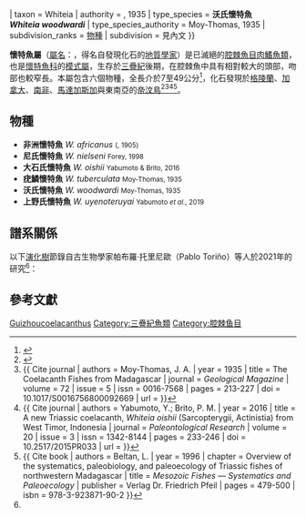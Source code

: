 {{AutoTaxobox
| name = 懷特魚屬
| image = [[File:MHNT_-_Whiteia_woodwardi.jpg|260px]]
| image_caption = 沃氏懷特魚化石
| fossil_range = [[三疊紀|三疊紀]]後期，{{fossilrange|251.9|247|ref=<ref name = Toriño2021>{{ Cite journal | authors = Toriño, P. | year = 2021 | title = A comprehensive phylogenetic analysis of coelacanth fishes (Sarcopterygii, Actinistia) with comments on the composition of the Mawsoniidae and Latimeriidae: evaluating old and new methodological challenges and constraints | journal = ''Historical Biology'' | volume = in press | issn = 1029-2381 | pages = | doi = 10.1080/08912963.2020.1867982 | url = }}</ref>}}
| taxon = Whiteia
| authority = {{le|詹姆士·艾倫·莫伊-湯瑪斯|James Alan Moy-Thomas|Moy-Thomas}}, 1935
| type_species = '''沃氏懷特魚<br>''Whiteia woodwardi'''''
| type_species_authority = Moy-Thomas, 1935
| subdivision_ranks = [[物種|物種]]
| subdivision =
見內文
}}

'''懷特魚屬'''（[[屬名|屬名]]：{{lang|la|''Whiteia''}}，得名自發現化石的[[地質學家|地質學家]]{{le|艾羅·懷特|Errol White}}）是已滅絕的[[腔棘魚目|腔棘魚目]][[肉鰭魚類|肉鰭魚類]]，也是[[懷特魚科|懷特魚科]]的[[模式屬|模式屬]]，生存於[[三疊紀|三疊紀]]後期，在腔棘魚中具有相對較大的頭部，吻部也較窄長。本屬包含六個物種，全長介於7至49公分<ref name = Anderson2013>{{Cite journal | authors = Anderson, K.; Woods, A. D. | year = 2013 | title = Taphonomy of Early Triassic fish fossils of the Vega-Phroso Siltstone Member of the Sulphur Mountain Formation near Wapiti Lake, British Columbia, Canada | journal = ''Journal of Palaeogeography'' | volume = 2 | issue = 4 | issn = 2095-3836 | pages = 321-343 | doi = 10.3724/SP.J.1261.2013.00034 | url = https://www.researchgate.net/publication/302558006_Taphonomy_of_Early_Triassic_fish_fossils_of_the_Vega-Phroso_Siltstone_Member_of_the_Sulphur_Mountain_Formation_near_Wapiti_Lake_British_Columbia_Canada | access-date = 2021-04-15 | archive-date = 2021-04-15 | archive-url = https://web.archive.org/web/20210415182404/https://www.researchgate.net/publication/302558006_Taphonomy_of_Early_Triassic_fish_fossils_of_the_Vega-Phroso_Siltstone_Member_of_the_Sulphur_Mountain_Formation_near_Wapiti_Lake_British_Columbia_Canada | dead-url = no }}</ref>，化石發現於[[格陵蘭|格陵蘭]]、[[加拿大|加拿大]]、[[南非|南非]]、[[馬達加斯加|馬達加斯加]]與東南亞的[[帝汶島|帝汶島]]<ref name = Yabumoto2019>{{Cite journal | authors = Yabumoto, Y.; Brito, P. M.; Iwata, M.; Abe, Y. | year = 2019 | title = A new Triassic coelacanth, ''Whiteia uyenoteruyai'' (Sarcopterygii, Actinistia) from Madagascar and paleobiogeography of the family Whiteiidae | journal = ''Bulletin of the Kitakyushu Museum of Natural History and Human History, Series A'' | volume = 17 | issue =  | issn = 1348-2653 | pages = 15-27 | doi =  | url = https://www.researchgate.net/publication/332406578_A_new_Triassic_coelacanth_Whiteia_uyenoteruyai_Sarcopterygii_Actinistia_from_Madagascar_and_paleobiogeography_of_the_family_Whiteiidae | access-date = 2021-04-15 | archive-date = 2021-04-16 | archive-url = https://web.archive.org/web/20210416172732/https://www.researchgate.net/publication/332406578_A_new_Triassic_coelacanth_Whiteia_uyenoteruyai_Sarcopterygii_Actinistia_from_Madagascar_and_paleobiogeography_of_the_family_Whiteiidae | dead-url = no }}</ref><ref name = Moy-Thomas1935>{{ Cite journal | authors = Moy-Thomas, J. A. | year = 1935 | title = The Coelacanth Fishes from Madagascar | journal = ''Geological Magazine'' | volume = 72 | issue = 5 | issn = 0016-7568 | pages = 213-227 | doi = 10.1017/S0016756800092669 | url = }}</ref><ref name = Yabumoto2016>{{ Cite journal | authors = Yabumoto, Y.; Brito, P. M. | year = 2016 | title = A new Triassic coelacanth, ''Whiteia oishii'' (Sarcopterygii, Actinistia) from West Timor, Indonesia | journal = ''Paleontological Research'' | volume = 20 | issue = 3 | issn = 1342-8144 | pages = 233-246 | doi = 10.2517/2015PR033 | url = }}</ref><ref name = Beltan1996>{{ Cite book | authors = Beltan, L. | year = 1996 | chapter = Overview of the systematics, paleobiology, and paleoecology of Triassic fishes of northwestern Madagascar | title = ''Mesozoic Fishes — Systematics and Paleoecology'' | publisher = Verlag Dr. Friedrich Pfeil | pages = 479-500 | isbn = 978-3-923871-90-2 }}</ref>。

== 物種 ==
*'''非洲懷特魚''' ''W. africanus'' <small>({{tsl|en|Robert Broom|Robert Broom|Broom}}, 1905)</small>
*'''尼氏懷特魚''' ''W. nielseni'' <small>Forey, 1998</small>
*'''大石氏懷特魚''' ''W. oishii'' <small>Yabumoto & Brito, 2016</small>
*'''疣鱗懷特魚''' ''W. tuberculata'' <small>Moy-Thomas, 1935</small>
*'''沃氏懷特魚''' ''W. woodwardi'' <small>Moy-Thomas, 1935</small>
*'''上野氏懷特魚''' ''W. uyenoteruyai'' <small>Yabumoto ''et al.'', 2019</small>

== 譜系關係 ==
以下[[演化樹|演化樹]]節錄自古生物學家帕布羅·托里尼歐（Pablo Toriño）等人於2021年的研究<ref name = Toriño2021/>：
{{clade|style=font-size:90%; line-height:100%
|{{clade
  |{{clade
    |''Piveteauia''
    |{{clade
      |''Coccoderma''
      |''Laugia'' }} }}
  |{{clade
    |†[[腔棘魚屬|腔棘魚屬]]
    |{{clade
      |†[[貴州空棘魚屬|貴州空棘魚屬]]
      |{{clade
        |{{clade
          |†''Wimania''
          |†''Axelia'' }}
        |{{clade
          |†'''懷特魚屬'''
          |{{clade
            |†''Heptanema''
            |†''Dobrogeria''
            |[[矛尾魚亞目|矛尾魚亞目]] }} }} }} }} }} }} }}

== 參考文獻 ==
{{reflist}}


{{肉鰭魚總綱|S.}}
{{Taxonbar|from=Q16947123}}

[[Category:怀特鱼科|Guizhoucoelacanthus]]
[[Category:三疊紀魚類|Category:三疊紀魚類]]
[[Category:腔棘鱼目|Category:腔棘鱼目]]